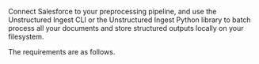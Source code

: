 Connect Salesforce to your preprocessing pipeline, and use the Unstructured Ingest CLI or the Unstructured Ingest Python library to batch process all your documents and store structured outputs locally on your filesystem.

The requirements are as follows. 


<SharedSalesforce />
<SharedSalesforceCLIAPI />
